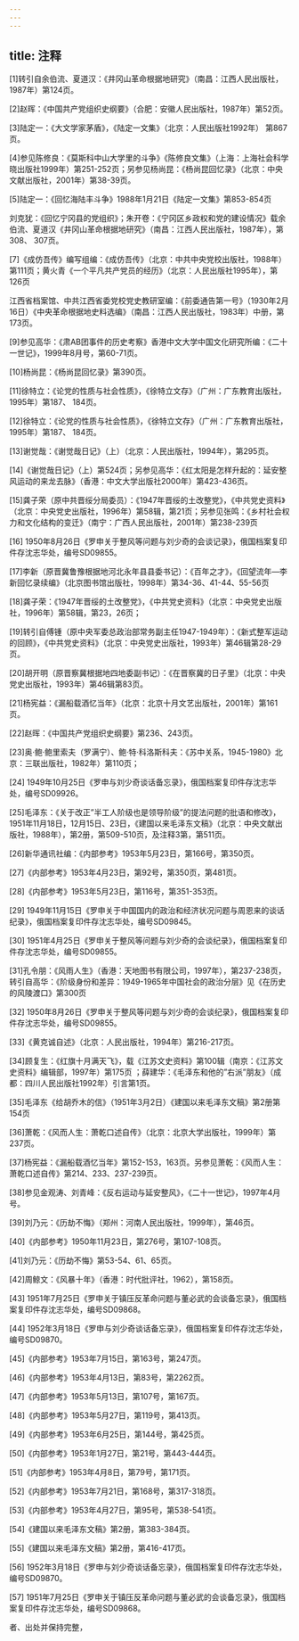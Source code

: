 ```yaml
---
---
---
```

title: 注释
---



[1]转引自余伯流、夏道汉：《井冈山革命根据地研究》（南昌：江西人民出版社，1987年）第124页。

[2]赵晖：《中国共产党组织史纲要》（合肥：安徽人民出版社，1987年）第52页。

[3]陆定一：《大文学家茅盾》，《陆定一文集》（北京：人民出版社1992年） 第867页。

[4]参见陈修良：《莫斯科中山大学里的斗争》《陈修良文集》（上海：上海社会科学晓出版社1999年）第251-252页；另参见杨尚昆：《杨尚昆回忆录》（北京：中央文献出版社，2001年）第38-39页。

[5]陆定一：《回忆海陆丰斗争》1988年1月21日《陆定一文集》第853-854页

刘克犹：《回忆宁冈县的党组织》；朱开卷：《宁冈区乡政权和党的建设情况》载余伯流、夏道汉《井冈山革命根据地研究》（南昌：江西人民出版社，1987年），第308、 307页。

[7]《成仿吾传》编写组编：《成仿吾传》（北京：中共中央党校出版社，1988年）第111页；黄火青《一个平凡共产党员的经历》（北京：人民出版社1995年），第126页

江西省档案馆、中共江西省委党校党史教研室编：《前委通告第一号》（1930年2月16日）《中央革命根据地史料选编》（南昌：江西人民出版社，1983年）中册，第173页。

[9]参见高华：《肃AB团事件的历史考察》香港中文大学中国文化研究所编：《二十一世记》，1999年8月号，第60-71页。

[10]杨尚昆：《杨尚昆回忆录》第390页。

[11]徐特立：《论党的性质与社会性质》，《徐特立文存》（广州：广东教育出版社，1995年）第187、 184页。

[12]徐特立：《论党的性质与社会性质》，《徐特立文存》（广州：广东教育出版社，1995年）第187、 184页。

[13]谢觉哉：《谢觉哉日记》（上）（北京：人民出版社，1994年），第295页。

[14]《谢觉哉日记》（上）第524页；另参见高华：《红太阳是怎样升起的：延安整风运动的来龙去脉》（香港：中文大学出版社2000年）第423-436页。

[15]龚子荣（原中共晋绥分局委员）：《1947年晋绥的土改整党》，《中共党史资料》（北京：中央党史出版社，1996年）第58辑，第21页；另参见张鸣：《乡村社会权力和文化结构的变迁》（南宁：广西人民出版社，2001年）第238-239页

[16] 1950年8月26日《罗申关于整风等问题与刘少奇的会谈记录》，俄国档案复印件存沈志华处，编号SD09855。

[17]李新（原晋冀鲁豫根据地河北永年县县委书记）：《百年之才》，《回望流年—李新回忆录续编》（北京图书馆出版社，1998年）第34-36、41-44、55-56页

[18]龚子荣：《1947年晋绥的土改整党》，《中共党史资料》（北京：中央党史出版社，1996年）第58辑，第23，26页；

[19]转引自傅锺（原中央军委总政治部常务副主任1947-1949年）：《新式整军运动的回顾》，《中共党史资料》（北京：中央党史出版社，1993年）第46辑第28-29页。

[20]胡开明（原晋察冀根据地四地委副书记）：《在晋察冀的日子里》（北京：中央党史出版社，1993年）第46辑第83页。

[21]杨宪益：《漏船载酒忆当年》（北京：北京十月文艺出版社，2001年）第161页。

[22]赵晖：《中国共产党组织史纲要》第236、243页。

[23]奥·鲍·鲍里索夫（罗满宁）、鲍·特·科洛斯科夫：《苏中关系，1945-1980》北京：三联出版社，1982年）第110页；

[24] 1949年10月25日《罗申与刘少奇谈话备忘录》，俄国档案复印件存沈志华处，编号SD09926。

[25]毛泽东：《关于改正”半工人阶级也是领导阶级”的提法问题的批语和修改》，1951年11月18日，12月15日、23日，《建国以来毛泽东文稿》（北京：中央文献出版社，1988年），第2册，第509-510页，及注释3第，第511页。

[26]新华通讯社编：《内部参考》1953年5月23日，第166号，第350页。

[27]《内部参考》1953年4月23日，第92号，第350页，第481页。

[28]《内部参考》1953年5月23日，第116号，第351-353页。

[29] 1949年11月15日《罗申关于中国国内的政治和经济状况问题与周恩来的谈话纪录》，俄国档案复印件存沈志华处，编号SD09845。

[30] 1951年4月25日《罗申关于整风等问题与刘少奇的会谈纪录》，俄国档案复印件存沈志华处，编号SD09855。

[31]孔令朋：《风雨人生》（香港：天地图书有限公司，1997年），第237-238页，转引自高华：《阶级身份和差异：1949-1965年中国社会的政治分层》见《在历史的风陵渡口》第300页

[32] 1950年8月26日《罗申关于整风等问题与刘少奇的会谈纪录》，俄国档案复印件存沈志华处，编号SD09855。

[33]《黄克诚自述》（北京：人民出版社，1994年）第216-217页。

[34]顾复生：《红旗十月满天飞》，载《江苏文史资料》第100辑（南京：《江苏文史资料》编辑部，1997年）第175页 ；薛建华：《毛泽东和他的”右派”朋友》（成都：四川人民出版社1992年）引言第1页。

[35]毛泽东《给胡乔木的信》（1951年3月2日）《建国以来毛泽东文稿》第2册第154页

[36]萧乾：《风而人生：萧乾口述自传》（北京：北京大学出版社，1999年）第237页。

[37]杨宪益：《漏船载酒忆当年》第152-153，163页。另参见萧乾：《风而人生：萧乾口述自传》第214、233、237-239页。

[38]参见金观涛、刘青峰：《反右运动与延安整风》，《二十一世记》，1997年4月号。

[39]刘乃元：《历劫不悔》（郑州：河南人民出版社，1999年），第46页。

[40]《内部参考》1950年11月23日，第276号，第107-108页。

[41]刘乃元：《历劫不悔》第53-54、61、65页。

[42]周鲸文：《风暴十年》（香港：时代批评社，1962），第158页。

[43] 1951年7月25日《罗申关于镇压反革命问题与董必武的会谈备忘录》，俄国档案复印件存沈志华处，编号SD09868。

[44] 1952年3月18日《罗申与刘少奇谈话备忘录》，俄国档案复印件存沈志华处，编号SD09870。

[45]《内部参考》1953年7月15日，第163号，第247页。

[46]《内部参考》1953年4月13日，第83号，第2262页。

[47]《内部参考》1953年5月13日，第107号，第167页。

[48]《内部参考》1953年5月27日，第119号，第413页。

[49]《内部参考》1953年6月25日，第144号，第425页。

[50]《内部参考》1953年1月27日，第21号，第443-444页。

[51]《内部参考》1953年4月8日，第79号，第171页。

[52]《内部参考》1953年7月21日，第168号，第317-318页。

[53]《内部参考》1953年4月27日，第95号，第538-541页。

[54]《建国以来毛泽东文稿》第2册，第383-384页。

[55]《建国以来毛泽东文稿》第2册，第416-417页。

[56] 1952年3月18日《罗申与刘少奇谈话备忘录》，俄国档案复印件存沈志华处，编号SD09870。

[57] 1951年7月25日《罗申关于镇压反革命问题与董必武的会谈备忘录》，俄国档案复印件存沈志华处，编号SD09868。

者、出处并保持完整，